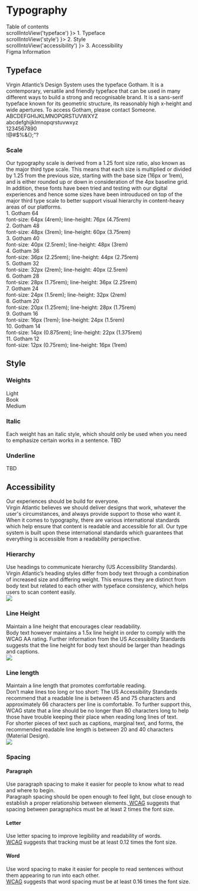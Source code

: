 

<Meta title="Foundations/Typography" />

<style>{`
  a {
    padding: 0 2px;
  }
  .colored-content {
    color: #865E87;
    background-color: #F8F9FA;
  }

  .content-element {
    cursor: pointer
  }

  .content-element:hover {
    text-decoration: underline
  }
`}</style>


<div className="row start-align col-lg-12 col-md-12 col-sm-12 py-16">
  <h1 className="row start-align col-lg-12 col-md-12 col-sm-12" id="baseline">Typography</h1>
</div>

<div className="row start-align col-lg-12 col-md-12 col-sm-12 pb-16">
  <div className="row start-align col-lg-12 col-md-12 col-sm-12 pb-4">
    Table of contents
  </div>
  <div
    className="content-element row start-align col-lg-12 col-md-12 col-sm-12 pt-4"
    onClick={() => scrollIntoView('typeface') }>
      1. Typeface
  </div>
  <div
    className="content-element row start-align col-lg-12 col-md-12 col-sm-12 pt-4"
    onClick={() => scrollIntoView('style') }>
      2. Style
  </div>
  <div
    className="content-element row start-align col-lg-12 col-md-12 col-sm-12 pt-4"
    onClick={() => scrollIntoView('accessibility') }>
      3. Accessibility
  </div>

  
  <div className="row center-align col-lg-12 col-md-12 col-sm-12 pt-8">
    <a
      className="row start-align col-lg-12 col-md-12 col-sm-12 pt-8" 
      src="https://www.figma.com/file/c6sMolrQvcHcsf1i0aq9HK/VAA---1.-Foundations?node-id=1%3A486">
      Figma Information
    </a>
  </div>
</div>

<div className="row start-align col-lg-12 col-md-12 col-sm-12 pt-16" id="typeface">
  <h2 className="row start-align col-lg-12 col-md-12 col-sm-12" id="baseline">Typeface</h2>
</div>

<div className="row start-align col-lg-12 col-md-12 col-sm-12 py-8">
  <div className="row start-align col-lg-12 col-md-12 col-sm-12">
    Virgin Atlantic’s Design System uses the typeface Gotham. It is a contemporary, versatile and friendly typeface that can be used in many different ways to build a strong and recognisable brand. It is a sans-serif typeface known for its geometric structure, its reasonably high x-height and wide apertures.
    To access Gotham, please contact Someone.
  </div>
</div>

<div className="row start-align col-lg-12 col-md-12 col-sm-12 py-8 colored-content">
  <div className="row start-align col-lg-12 col-md-12 col-sm-12 py-8 font-32">
    ABCDEFGHIJKLMNOPQRSTUVWXYZ
  </div>

  <div className="row start-align col-lg-12 col-md-12 col-sm-12 py-8 font-32">
    abcdefghijklmnopqrstuvwxyz
  </div>

  <div className="row start-align col-lg-12 col-md-12 col-sm-12 py-8 font-32">
    1234567890
  </div>

  <div className="row start-align col-lg-12 col-md-12 col-sm-12 py-8 font-32">
    !@#$%&{};”?
  </div>

</div>

<div className="row start-align col-lg-12 col-md-12 col-sm-12 pt-16">
  <h3 className="row start-align col-lg-12 col-md-12 col-sm-12">Scale</h3>

  <div className="row start-align col-lg-12 col-md-12 col-sm-12">
    Our typography scale is derived from a 1.25 font size ratio, also known as the major third type scale. This means that each size is multiplied or divided by 1.25 from the previous size, starting with the base size (16px or 1rem), and is either rounded up or down in consideration of the 4px baseline grid.
  </div>

  <div className="row start-align col-lg-12 col-md-12 col-sm-12 pt-8">
    In addition, these fonts have been tried and testing with our digital experiences and hence some sizes have been introuduced on top of the major third type scale to better support visual hierarchy in content-heavy areas of our platforms.
  </div>
</div>

<div className="row start-align col-lg-12 col-md-12 col-sm-12 py-16 colored-content">

  <div className="row start-align col-lg-12 col-md-12 col-sm-12 font-64 py-8 pl-16">
    1. Gotham 64
  </div>
  <div className="row start-align col-lg-12 col-md-12 col-sm-12 pl-32">
    font-size: 64px (4rem); line-height: 76px (4.75rem)
  </div>

  <div className="row start-align col-lg-12 col-md-12 col-sm-12 font-48 py-8 pl-16">
    2. Gotham 48
  </div>
  <div className="row start-align col-lg-12 col-md-12 col-sm-12 pl-32">
    font-size: 48px (3rem); line-height: 60px (3.75rem)
  </div>

  <div className="row start-align col-lg-12 col-md-12 col-sm-12 font-40 py-8 pl-16">
    3. Gotham 40
  </div>
  <div className="row start-align col-lg-12 col-md-12 col-sm-12 pl-32">
    font-size: 40px (2.5rem); line-height: 48px (3rem)
  </div>

  <div className="row start-align col-lg-12 col-md-12 col-sm-12 font-36 py-8 pl-16">
    4. Gotham 36
  </div>
  <div className="row start-align col-lg-12 col-md-12 col-sm-12 pl-32">
    font-size: 36px (2.25rem); line-height: 44px (2.75rem)
  </div>

  <div className="row start-align col-lg-12 col-md-12 col-sm-12 font-32 py-8 pl-16">
    5. Gotham 32
  </div>
  <div className="row start-align col-lg-12 col-md-12 col-sm-12 pl-32">
    font-size: 32px (2rem); line-height: 40px (2.5rem)
  </div>

  <div className="row start-align col-lg-12 col-md-12 col-sm-12 font-28 py-8 pl-16">
    6. Gotham 28
  </div>
  <div className="row start-align col-lg-12 col-md-12 col-sm-12 pl-32">
    font-size: 28px (1.75rem); line-height: 36px (2.25rem)
  </div>

  <div className="row start-align col-lg-12 col-md-12 col-sm-12 font-24 py-8 pl-16">
    7. Gotham 24
  </div>
  <div className="row start-align col-lg-12 col-md-12 col-sm-12 pl-32">
    font-size: 24px (1.5rem); line-height: 32px (2rem)
  </div>

  <div className="row start-align col-lg-12 col-md-12 col-sm-12 font-20 py-8 pl-16">
    8. Gotham 20
  </div>
  <div className="row start-align col-lg-12 col-md-12 col-sm-12 pl-32">
    font-size: 20px (1.25rem); line-height: 28px (1.75rem)
  </div>

  <div className="row start-align col-lg-12 col-md-12 col-sm-12 font-16 py-8 pl-16">
    9. Gotham 16
  </div>
  <div className="row start-align col-lg-12 col-md-12 col-sm-12 pl-32">
    font-size: 16px (1rem); line-height: 24px (1.5rem)
  </div>

  <div className="row start-align col-lg-12 col-md-12 col-sm-12 font-14 py-8 pl-16">
    10. Gotham 14
  </div>
  <div className="row start-align col-lg-12 col-md-12 col-sm-12 pl-32">
    font-size: 14px (0.875rem); line-height: 22px (1.375rem)
  </div>
  
  <div className="row start-align col-lg-12 col-md-12 col-sm-12 font-12 py-8 pl-16">
    11. Gotham 12
  </div>
  <div className="row start-align col-lg-12 col-md-12 col-sm-12 pl-32">
    font-size: 12px (0.75rem); line-height: 16px (1rem)
  </div>
</div>

<div className="row start-align col-lg-12 col-md-12 col-sm-12 font-12 py-16" id="style">
  <h2 className="row start-align col-lg-12 col-md-12 col-sm-12">Style</h2>
  <h3 className="row start-align col-lg-12 col-md-12 col-sm-12 pt-8">Weights</h3>

  <div className="row start-align col-lg-12 col-md-12 col-sm-12 py-8 font-64 colored-content">
    <div className="row start-align col-lg-12 col-md-12 col-sm-12 py-8 font-32 font-secondary">Light</div>
    <div className="row start-align col-lg-12 col-md-12 col-sm-12 py-8 font-32 font-primary">Book</div>
    <div className="row start-align col-lg-12 col-md-12 col-sm-12 py-8 font-32 font-tertiary">Medium</div>
  </div>
</div>

<div className="row start-align col-lg-12 col-md-12 col-sm-12 font-12 py-16" id="style">
  <h3 className="row start-align col-lg-12 col-md-12 col-sm-12 pt-8">Italic</h3>

  <div className="row start-align col-lg-12 col-md-12 col-sm-12 py-8">
    Each weight has an italic style, which should only be used when you need to emphasize certain works in a sentence. TBD
  </div>
</div>

<div className="row start-align col-lg-12 col-md-12 col-sm-12 font-12 py-16" id="style">
  <h3 className="row start-align col-lg-12 col-md-12 col-sm-12 pt-8">Underline</h3>

  <div className="row start-align col-lg-12 col-md-12 col-sm-12 py-8">
    TBD
  </div>
</div>

<div className="row start-align col-lg-12 col-md-12 col-sm-12 py-16" id="accessibility">
  <h2 className="row start-align col-lg-12 col-md-12 col-sm-12">Accessibility</h2>
  
  <div className="row start-align col-lg-12 col-md-12 col-sm-12 py-8 font-italic font-tertiary">
    Our experiences should be build for everyone.
  </div>

  <div className="row start-align col-lg-12 col-md-12 col-sm-12 py-8">
    Virgin Atlantic believes we should deliver designs that work, whatever the user's circumstances, and always provide support to those who want it. When it comes to typography, there are various international standards which help ensure that content is readable and accessible for all. Our type system is built upon these international standards which guarantees that everything is accessible from a readability perspective.
  </div>

  <div className="row start-align col-lg-3 col-md-3 col-sm-3 py-8">
    <h3 className="row start-align col-lg-12 col-md-12 col-sm-12 py-8">Hierarchy</h3>
    <div className="row start-align col-lg-12 col-md-12 col-sm-12 py-8 font-tertiary">Use headings to communicate hierarchy (US Accessibility Standards).</div>
    <div className="row start-align col-lg-12 col-md-12 col-sm-12 py-8">Virgin Atlantic’s heading styles differ from body text through a combination of increased size and differing weight. This ensures they are distinct from body text but related to each other with typeface consistency, which helps users to scan content easily.</div>
  </div>

  <img className="row start-align col-lg-9 col-md-9 col-sm-9 py-8" src={Typography1} />

  <div className="row start-align col-lg-6 col-md-6 col-sm-6 py-8">
    <h3 className="row start-align col-lg-12 col-md-12 col-sm-12 py-8">Line Height</h3>
    <div className="row start-align col-lg-12 col-md-12 col-sm-12 py-8 font-tertiary">Maintain a line height that encourages clear readability.</div>
    <div className="row start-align col-lg-12 col-md-12 col-sm-12 py-8">Body text however maintains a 1.5x line height in order to comply with the WCAG AA rating. Further information from the US Accessibility Standards suggests that the line height for body text should be larger than headings and captions.</div>
  </div>

  <img className="row start-align col-lg-6 col-md-6 col-sm-6 py-8" src={Typography2} />
</div>

<div className="row start-align col-lg-12 col-md-12 col-sm-12 py-16">

  <div className="row start-align col-lg-12 col-md-12 col-sm-12 py-8">
    <h3 className="row start-align col-lg-12 col-md-12 col-sm-12 py-8">Line length</h3>
    <div className="row start-align col-lg-12 col-md-12 col-sm-12 py-8 font-tertiary">Maintain a line length that promotes comfortable reading.</div>
    <div className="row start-align col-lg-12 col-md-12 col-sm-12 py-8">Don’t make lines too long or too short: The US Accessibility Standards recommend that a readable line is between 45 and 75 characters and approximately 66 characters per line is comfortable. To further support this, WCAG state that a line should be no longer than 80 characters long to help those have trouble keeping their place when reading long lines of text.</div>
    <div className="row start-align col-lg-12 col-md-12 col-sm-12 py-8">For shorter pieces of text such as captions, marginal text, and forms, the recommended readable line length is between 20 and 40 characters (Material Design).</div>
  </div>

  <img className="row start-align col-lg-12 col-md-12 col-sm-12 py-8" src={Typography3} />

</div>

<div className="row start-align col-lg-12 col-md-12 col-sm-12 py-16">

  <div className="row start-align col-lg-12 col-md-12 col-sm-12 py-8">
    <h3 className="row start-align col-lg-12 col-md-12 col-sm-12 py-8">Spacing</h3>
    <h4 className="row start-align col-lg-12 col-md-12 col-sm-12 py-8">Paragraph</h4>
    <div className="row start-align col-lg-12 col-md-12 col-sm-12 py-8 font-tertiary">Use paragraph spacing to make it easier for people to know what to read and where to begin.</div>
    <div className="row start-align col-lg-12 col-md-12 col-sm-12 py-8">Paragraph spacing should be open enough to feel light, but close enough to establish a proper relationship between elements.<a href="https://www.w3.org/WAI/WCAG21/Understanding/text-spacing.html" target="_blank"> WCAG</a> suggests that spacing between paragraphics must be at least 2 times the font size.</div>
  </div>

  <div className="row start-align col-lg-12 col-md-12 col-sm-12 py-8">
    <h4 className="row start-align col-lg-12 col-md-12 col-sm-12 py-8">Letter</h4>
    <div className="row start-align col-lg-12 col-md-12 col-sm-12 py-8 font-tertiary">Use letter spacing to improve legibility and readability of words.</div>
    <div className="row start-align col-lg-12 col-md-12 col-sm-12 py-8"><a href="https://www.w3.org/WAI/WCAG21/Understanding/text-spacing.html">WCAG</a> suggests that tracking must be at least 0.12 times the font size.</div>
  </div>

  <div className="row start-align col-lg-12 col-md-12 col-sm-12 py-8">
    <h4 className="row start-align col-lg-12 col-md-12 col-sm-12 py-8">Word</h4>
    <div className="row start-align col-lg-12 col-md-12 col-sm-12 py-8 font-tertiary">Use word spacing to make it easier for people to read sentences without them appearing to run into each other.</div>
    <div className="row start-align col-lg-12 col-md-12 col-sm-12 py-8"><a href="https://www.w3.org/WAI/WCAG21/Understanding/text-spacing.html">WCAG</a> suggests that word spacing must be at least 0.16 times the font size.</div>
  </div>
</div>
